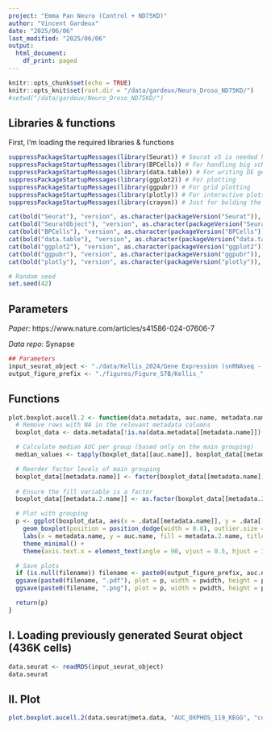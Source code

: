 ```yaml
---
project: "Emma Pan Neuro (Control + ND75KD)"
author: "Vincent Gardeux"
date: "2025/06/06"
last_modified: "2025/06/06"
output:
  html_document:
    df_print: paged
---
```


```r
knitr::opts_chunk$set(echo = TRUE)
knitr::opts_knit$set(root.dir = "/data/gardeux/Neuro_Droso_ND75KD/")
#setwd("/data/gardeux/Neuro_Droso_ND75KD/")
```

## Libraries & functions

First, I'm loading the required libraries & functions

```r
suppressPackageStartupMessages(library(Seurat)) # Seurat v5 is needed here
suppressPackageStartupMessages(library(BPCells)) # For handling big scRNAseq data in Seurat
suppressPackageStartupMessages(library(data.table)) # For writing DE gene file
suppressPackageStartupMessages(library(ggplot2)) # For plotting
suppressPackageStartupMessages(library(ggpubr)) # For grid plotting
suppressPackageStartupMessages(library(plotly)) # For interactive plots
suppressPackageStartupMessages(library(crayon)) # Just for bolding the console output :D

cat(bold("Seurat"), "version", as.character(packageVersion("Seurat")), "\n")
cat(bold("SeuratObject"), "version", as.character(packageVersion("SeuratObject")), "\n")
cat(bold("BPCells"), "version", as.character(packageVersion("BPCells")), "\n")
cat(bold("data.table"), "version", as.character(packageVersion("data.table")), "\n")
cat(bold("ggplot2"), "version", as.character(packageVersion("ggplot2")), "\n")
cat(bold("ggpubr"), "version", as.character(packageVersion("ggpubr")), "\n")
cat(bold("plotly"), "version", as.character(packageVersion("plotly")), "\n")

# Random seed
set.seed(42)
```

## Parameters

*Paper:* https://www.nature.com/articles/s41586-024-07606-7

*Data repo:* Synapse

```r
## Parameters
input_seurat_object <- "./data/Kellis_2024/Gene Expression (snRNAseq - 10x) processed, multi-region/all_brain_regions_filt_preprocessed_scanpy_fullmatrix_excitatory.neurons.only.rds"
output_figure_prefix <- "./figures/Figure_S7B/Kellis_"
```

## Functions

```r
plot.boxplot.aucell.2 <- function(data.metadata, auc.name, metadata.name, metadata.2.name, pwidth = 5, pheight = 7, filename = NULL) {
  # Remove rows with NA in the relevant metadata columns
  boxplot_data <- data.metadata[!is.na(data.metadata[[metadata.name]]) & !is.na(data.metadata[[metadata.2.name]]), ]

  # Calculate median AUC per group (based only on the main grouping)
  median_values <- tapply(boxplot_data[[auc.name]], boxplot_data[[metadata.name]], median)

  # Reorder factor levels of main grouping
  boxplot_data[[metadata.name]] <- factor(boxplot_data[[metadata.name]], levels = names(sort(median_values, decreasing = FALSE)))
  
  # Ensure the fill variable is a factor
  boxplot_data[[metadata.2.name]] <- as.factor(boxplot_data[[metadata.2.name]])

  # Plot with grouping
  p <- ggplot(boxplot_data, aes(x = .data[[metadata.name]], y = .data[[auc.name]], fill = .data[[metadata.2.name]])) +
    geom_boxplot(position = position_dodge(width = 0.8), outlier.size = 0.5) +
    labs(x = metadata.name, y = auc.name, fill = metadata.2.name, title = metadata.name) +
    theme_minimal() +
    theme(axis.text.x = element_text(angle = 90, vjust = 0.5, hjust = 1))

  # Save plots
  if (is.null(filename)) filename <- paste0(output_figure_prefix, auc.name, "_AUCell_ordered_grouped_boxplot_", metadata.name, "_by_", metadata.2.name)
  ggsave(paste0(filename, ".pdf"), plot = p, width = pwidth, height = pheight, bg = "white")
  ggsave(paste0(filename, ".png"), plot = p, width = pwidth, height = pheight, dpi = 1000, bg = "white")

  return(p)
}
```

## I. Loading previously generated Seurat object (436K cells)

```r
data.seurat <- readRDS(input_seurat_object)
data.seurat
```

## II. Plot

```r
plot.boxplot.aucell.2(data.seurat@meta.data, "AUC_OXPHOS_119_KEGG", "cell_type_high_resolution", "age_death", pwidth = 10, pheight = 5, filename = paste0(output_figure_prefix, "AUC_OXPHOS_119_KEGG_AUCell_ordered_boxplot_age_death_by_cell_type_high_resolution_Excitatory.neurons-only"))
```
